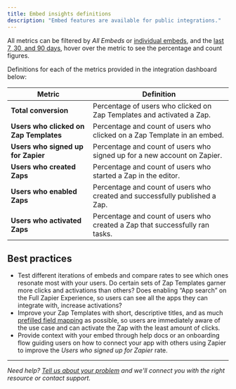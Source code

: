 ```yaml
---
title: Embed insights definitions
description: "Embed features are available for public integrations."
---
```

All metrics can be filtered by _All Embeds_ or [individual embeds](https://cdn.zappy.app/195883ab4fd7897224bcec00b7bf9b13.png), and the [last 7, 30, and 90 days](https://cdn.zappy.app/e3d334462ad532540710a7ce0d975942.png), hover over the metric to see the percentage and count figures.

Definitions for each of the metrics provided in the integration dashboard below:

| **Metric** | Definition |
| --- | --- |
| **Total conversion** | Percentage of users who clicked on Zap Templates and activated a Zap. |
| **Users who clicked on Zap Templates** | Percentage and count of users who clicked on a Zap Template in an embed. |
| **Users who signed up for Zapier** | Percentage and count of users who signed up for a new account on Zapier. |
| **Users who created Zaps** | Percentage and count of users who started a Zap in the editor. |
| **Users who enabled Zaps** | Percentage and count of users who created and successfully published a Zap. |
| **Users who activated Zaps** | Percentage and count of users who created a Zap that successfully ran tasks. |

## Best practices

*   Test different iterations of embeds and compare rates to see which ones resonate most with your users. Do certain sets of Zap Templates garner more clicks and activations than others? Does enabling “App search” on the Full Zapier Experience, so users can see all the apps they can integrate with, increase activations?
*   Improve your Zap Templates with short, descriptive titles, and as much [prefilled field mapping](https://platform.zapier.com/embed/zap-editor#prefill-options) as possible, so users are immediately aware of the use case and can activate the Zap with the least amount of clicks.
*   Provide context with your embed through help docs or an onboarding flow guiding users on how to connect your app with others using Zapier to improve the _Users who signed up for Zapier_ rate.

- - -
_Need help? [Tell us about your problem](https://developer.zapier.com/contact) and we'll connect you with the right resource or contact support._
